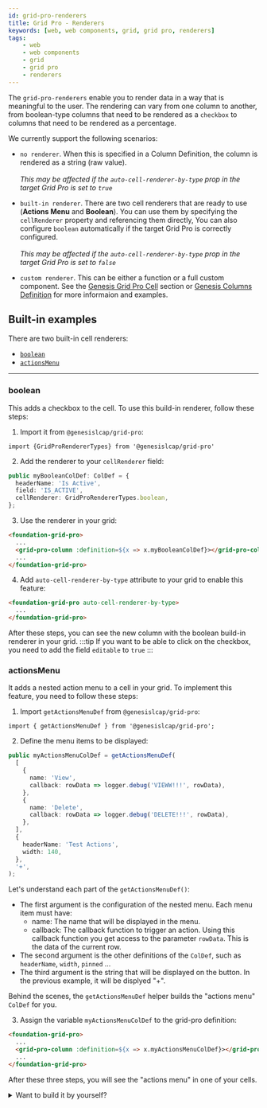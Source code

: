 ```yaml
---
id: grid-pro-renderers
title: Grid Pro - Renderers
keywords: [web, web components, grid, grid pro, renderers]
tags:
    - web
    - web components
    - grid
    - grid pro
    - renderers
---
```


The `grid-pro-renderers` enable you to render data in a way that is meaningful to the user. The rendering can vary from one column to another, from boolean-type columns that need to be rendered as a `checkbox` to columns that need to be rendered as a percentage.

We currently support the following scenarios:

- `no renderer`. When this is specified in a Column Definition, the column is rendered as a string (raw value). <br /><br />
*This may be affected if the `auto-cell-renderer-by-type` prop in the target Grid Pro is set to `true`*

- `built-in renderer`. There are two cell renderers that are ready to use (**Actions Menu** and **Boolean**). You can use them by specifying the `cellRenderer` property and referencing them directly, You can also configure `boolean` automatically if the target Grid Pro is correctly configured. <br /><br /> 
*This may be affected if the `auto-cell-renderer-by-type` prop in the target Grid Pro is set to `false`*

- `custom renderer`. This can be either a function or a full custom component. See the [Genesis Grid Pro Cell](../../../../../web/web-components/grids/grid-pro/grid-pro-genesis-cell/) section or [Genesis Columns Definition](../grid-pro-genesis-column) for more informaion and examples.

## Built-in examples

There are two built-in cell renderers:

- [`boolean`](#boolean)
- [`actionsMenu`](#actionsmenu)

------------------------------------------------

### boolean

This adds a checkbox to the cell. To use this build-in renderer, follow these steps:

1. Import it from `@genesislcap/grid-pro`:
```tsx
import {GridProRendererTypes} from '@genesislcap/grid-pro'
```

2. Add the renderer to your `cellRenderer` field:

```ts title=" Cell Renderer can be specified in a ColDef"
public myBooleanColDef: ColDef = {
  headerName: 'Is Active',
  field: 'IS_ACTIVE',
  cellRenderer: GridProRendererTypes.boolean,
};
```

3. Use the renderer in your grid:

```html title="Using the ColDef with a boolean cell renderer"
<foundation-grid-pro>
  ...
  <grid-pro-column :definition=${x => x.myBooleanColDef}></grid-pro-column>
  ...
</foundation-grid-pro>
```

4. Add `auto-cell-renderer-by-type` attribute to your grid to enable this feature:

```html
<foundation-grid-pro auto-cell-renderer-by-type>
  ...
</foundation-grid-pro>
```
After these steps, you can see the new column with the boolean build-in renderer in your grid.
:::tip
If you want to be able to click on the checkbox, you need to add the field `editable` to `true`
:::

### actionsMenu

It adds a nested action menu to a cell in your grid. To implement this feature, you need to follow these steps:

1. Import `getActionsMenuDef` from `@genesislcap/grid-pro`:

```tsx title="GridProActionMenuItem config array used to generate the Actions Menu ColDef"
import { getActionsMenuDef } from '@genesislcap/grid-pro';
```

2. Define the menu items to be displayed:

```ts
public myActionsMenuColDef = getActionsMenuDef(
  [
    {
      name: 'View',
      callback: rowData => logger.debug('VIEWW!!!', rowData),
    },
    {
      name: 'Delete',
      callback: rowData => logger.debug('DELETE!!!', rowData),
    },
  ],
  {
    headerName: 'Test Actions',
    width: 140,
  },
  '+',
);
```
Let's understand each part of the `getActionsMenuDef()`:
- The first argument is the configuration of the nested menu. Each menu item must have:
    - name: The name that will be displayed in the menu.
    - callback: The callback function to trigger an action. Using this callback function you get access to the parameter `rowData`. This is the data of the current row.
- The second argument is the other definitions of the `ColDef`, such as `headerName`, `width`, `pinned` ...
- The third argument is the string that will be displayed on the button. In the previous example, it will be displyed "+".

Behind the scenes, the `getActionsMenuDef` helper builds the "actions menu" `ColDef` for you.

3. Assign the variable `myActionsMenuColDef` to the grid-pro definition:

```html title="Using the ColDef with an actions menu cell renderer"
<foundation-grid-pro>
  ...
  <grid-pro-column :definition=${x => x.myActionsMenuColDef}></grid-pro-column>
  ...
</foundation-grid-pro>
```

After these three steps, you will see the "actions menu" in one of your cells.

<details><summary>Want to build it by yourself?</summary>
<p>

You can always build the `ColDef` yourself, but the built-in helper can be useful in common cases. Below you find an example of how to create your own `ColDef` without the build-in renderer provided by genesis.

```tsx title="You can use 'overrideDef' to override all the default values used in this helper"
const getActionsMenuDef = (
  actions: AgActionMenuItem[],
  overrideDef: ColDef = {},
  customActionsOpenerName: string = '⋮') => {
  const actionsMenuDef: ColDef = {
    cellRenderer: GridProRendererTypes.actionsMenu,
    cellRendererParams: {actions, buttonText: customActionsOpenerName},
    cellStyle: {border: 'none', overflow: 'visible'},
    field: 'actions',
    headerName: 'Actions',
    width: 150,
  };

  return {...actionsMenuDef, ...overrideDef};
};
```

</p>
</details>
